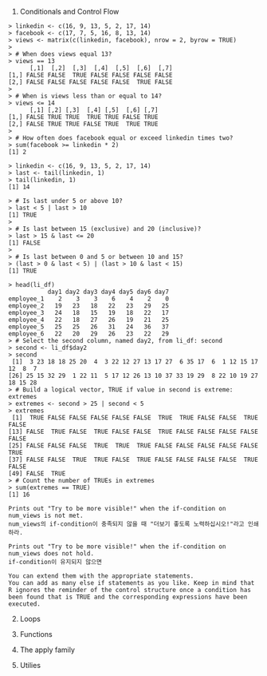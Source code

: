 1. Conditionals and Control Flow
```
> linkedin <- c(16, 9, 13, 5, 2, 17, 14)
> facebook <- c(17, 7, 5, 16, 8, 13, 14)
> views <- matrix(c(linkedin, facebook), nrow = 2, byrow = TRUE)
> 
> # When does views equal 13?
> views == 13
      [,1]  [,2]  [,3]  [,4]  [,5]  [,6]  [,7]
[1,] FALSE FALSE  TRUE FALSE FALSE FALSE FALSE
[2,] FALSE FALSE FALSE FALSE FALSE  TRUE FALSE
> 
> # When is views less than or equal to 14?
> views <= 14
      [,1] [,2] [,3]  [,4] [,5]  [,6] [,7]
[1,] FALSE TRUE TRUE  TRUE TRUE FALSE TRUE
[2,] FALSE TRUE TRUE FALSE TRUE  TRUE TRUE
> 
> # How often does facebook equal or exceed linkedin times two?
> sum(facebook >= linkedin * 2)
[1] 2
```
```
> linkedin <- c(16, 9, 13, 5, 2, 17, 14)
> last <- tail(linkedin, 1)
> tail(linkedin, 1)
[1] 14

> # Is last under 5 or above 10?
> last < 5 | last > 10
[1] TRUE
> 
> # Is last between 15 (exclusive) and 20 (inclusive)?
> last > 15 & last <= 20
[1] FALSE
> 
> # Is last between 0 and 5 or between 10 and 15?
> (last > 0 & last < 5) | (last > 10 & last < 15)
[1] TRUE
```

```
> head(li_df)
           day1 day2 day3 day4 day5 day6 day7
employee_1    2    3    3    6    4    2    0
employee_2   19   23   18   22   23   29   25
employee_3   24   18   15   19   18   22   17
employee_4   22   18   27   26   19   21   25
employee_5   25   25   26   31   24   36   37
employee_6   22   20   29   26   23   22   29
> # Select the second column, named day2, from li_df: second
> second <- li_df$day2
> second
 [1]  3 23 18 18 25 20  4  3 22 12 27 13 17 27  6 35 17  6  1 12 15 17 12  8  7
[26] 25 15 32 29  1 22 11  5 17 12 26 13 10 37 33 19 29  8 22 10 19 27 18 15 28
> # Build a logical vector, TRUE if value in second is extreme: extremes
> extremes <- second > 25 | second < 5
> extremes
 [1]  TRUE FALSE FALSE FALSE FALSE FALSE  TRUE  TRUE FALSE FALSE  TRUE FALSE
[13] FALSE  TRUE FALSE  TRUE FALSE FALSE  TRUE FALSE FALSE FALSE FALSE FALSE
[25] FALSE FALSE FALSE  TRUE  TRUE  TRUE FALSE FALSE FALSE FALSE FALSE  TRUE
[37] FALSE FALSE  TRUE  TRUE FALSE  TRUE FALSE FALSE FALSE FALSE  TRUE FALSE
[49] FALSE  TRUE
> # Count the number of TRUEs in extremes
> sum(extremes == TRUE)
[1] 16
```
```
Prints out "Try to be more visible!" when the if-condition on num_views is not met.
num_views의 if-condition이 충족되지 않을 때 "더보기 좋도록 노력하십시오!"라고 인쇄하라.

Prints out "Try to be more visible!" when the if-condition on num_views does not hold.
if-condition이 유지되지 않으면

You can extend them with the appropriate statements.
You can add as many else if statements as you like. Keep in mind that R ignores the reminder of the control structure once a condition has been found that is TRUE and the corresponding expressions have been executed.
```
2. Loops

3. Functions

4. The apply family

5. Utilies

